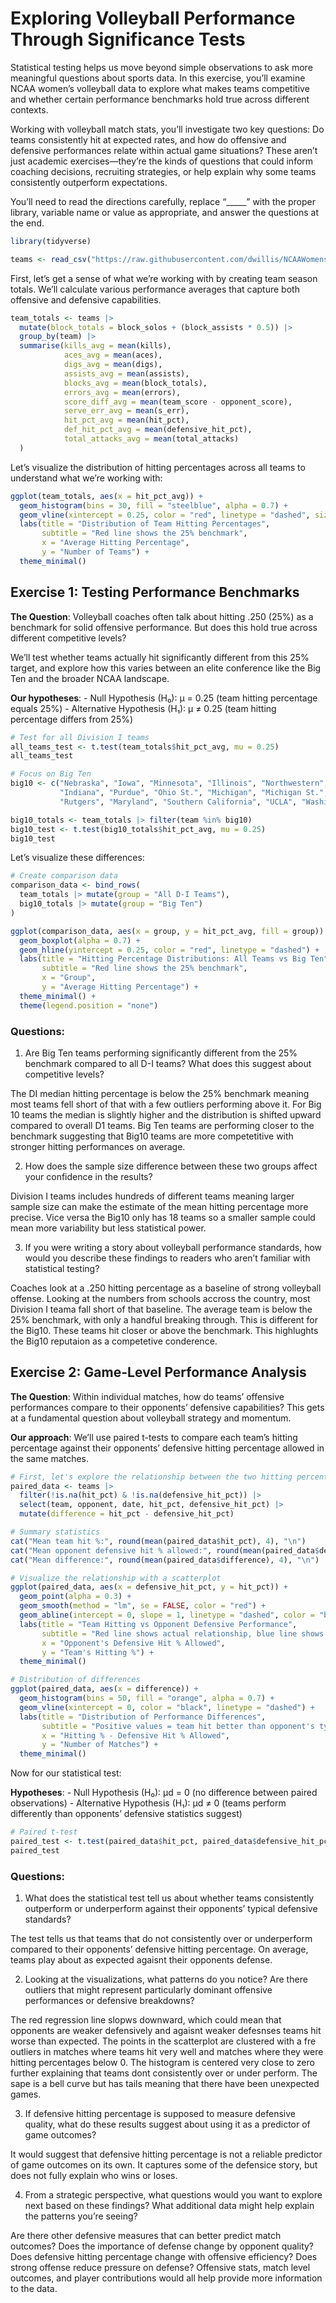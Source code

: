 # Exploring Volleyball Performance Through Significance Tests

Statistical testing helps us move beyond simple observations to ask more meaningful questions about sports data. In this exercise, you'll examine NCAA women's volleyball data to explore what makes teams competitive and whether certain performance benchmarks hold true across different contexts.

Working with volleyball match stats, you'll investigate two key questions: Do teams consistently hit at expected rates, and how do offensive and defensive performances relate within actual game situations? These aren't just academic exercises—they're the kinds of questions that could inform coaching decisions, recruiting strategies, or help explain why some teams consistently outperform expectations.

You'll need to read the directions carefully, replace "_____" with the proper library, variable name or value as appropriate, and answer the questions at the end.

```r
library(tidyverse)
```

```r
teams <- read_csv("https://raw.githubusercontent.com/dwillis/NCAAWomensVolleyballData/main/data/ncaa_womens_volleyball_matchstats_2024.csv")
```

First, let's get a sense of what we're working with by creating team season totals. We'll calculate various performance averages that capture both offensive and defensive capabilities.

```r
team_totals <- teams |> 
  mutate(block_totals = block_solos + (block_assists * 0.5)) |> 
  group_by(team) |> 
  summarise(kills_avg = mean(kills),
            aces_avg = mean(aces),
            digs_avg = mean(digs),
            assists_avg = mean(assists),
            blocks_avg = mean(block_totals),
            errors_avg = mean(errors),
            score_diff_avg = mean(team_score - opponent_score),
            serve_err_avg = mean(s_err),
            hit_pct_avg = mean(hit_pct),
            def_hit_pct_avg = mean(defensive_hit_pct),
            total_attacks_avg = mean(total_attacks)
  )
```

Let's visualize the distribution of hitting percentages across all teams to understand what we're working with:

```r
ggplot(team_totals, aes(x = hit_pct_avg)) +
  geom_histogram(bins = 30, fill = "steelblue", alpha = 0.7) +
  geom_vline(xintercept = 0.25, color = "red", linetype = "dashed", size = 1) +
  labs(title = "Distribution of Team Hitting Percentages",
       subtitle = "Red line shows the 25% benchmark",
       x = "Average Hitting Percentage",
       y = "Number of Teams") +
  theme_minimal()
```

## Exercise 1: Testing Performance Benchmarks

**The Question**: Volleyball coaches often talk about hitting .250 (25%) as a benchmark for solid offensive performance. But does this hold true across different competitive levels?

We'll test whether teams actually hit significantly different from this 25% target, and explore how this varies between an elite conference like the Big Ten and the broader NCAA landscape.

**Our hypotheses**:
- Null Hypothesis (H₀): μ = 0.25 (team hitting percentage equals 25%)
- Alternative Hypothesis (H₁): μ ≠ 0.25 (team hitting percentage differs from 25%)

```r
# Test for all Division I teams
all_teams_test <- t.test(team_totals$hit_pct_avg, mu = 0.25)
all_teams_test

# Focus on Big Ten
big10 <- c("Nebraska", "Iowa", "Minnesota", "Illinois", "Northwestern", "Wisconsin", 
           "Indiana", "Purdue", "Ohio St.", "Michigan", "Michigan St.", "Penn St.", 
           "Rutgers", "Maryland", "Southern California", "UCLA", "Washington", "Oregon")

big10_totals <- team_totals |> filter(team %in% big10)
big10_test <- t.test(big10_totals$hit_pct_avg, mu = 0.25)
big10_test
```

Let's visualize these differences:

```r
# Create comparison data
comparison_data <- bind_rows(
  team_totals |> mutate(group = "All D-I Teams"),
  big10_totals |> mutate(group = "Big Ten")
)

ggplot(comparison_data, aes(x = group, y = hit_pct_avg, fill = group)) +
  geom_boxplot(alpha = 0.7) +
  geom_hline(yintercept = 0.25, color = "red", linetype = "dashed") +
  labs(title = "Hitting Percentage Distributions: All Teams vs Big Ten",
       subtitle = "Red line shows the 25% benchmark",
       x = "Group",
       y = "Average Hitting Percentage") +
  theme_minimal() +
  theme(legend.position = "none")
```

### Questions:
1. Are Big Ten teams performing significantly different from the 25% benchmark compared to all D-I teams? What does this suggest about competitive levels?

The DI median hitting percentage is below the 25% benchmark meaning most teams fell short of that with a few outliers performing above it. For Big 10 teams the median is slightly higher and the distribution is shifted upward compared to overall D1 teams. Big Ten teams are performing closer to the benchmark suggesting that Big10 teams are more competetitive with stronger hitting performances on average. 


2. How does the sample size difference between these two groups affect your confidence in the results?

Division I teams includes hundreds of different teams meaning larger sample size can make the estimate of the mean hitting percentage more precise. Vice versa the Big10 only has 18 teams  so a smaller sample could mean more variability but less statistical power. 

3. If you were writing a story about volleyball performance standards, how would you describe these findings to readers who aren't familiar with statistical testing?

Coaches look at a .250 hitting percentage as a baseline of strong volleyball offense. Looking at the numbers from schools accross the country, most Division I teama fall short of that baseline. The average team is below the 25% benchmark, with only a handful breaking through. This is different for the Big10. These teams hit closer or above the benchmark. This highlughts the Big10 reputaion as a competetive conderence.  

## Exercise 2: Game-Level Performance Analysis

**The Question**: Within individual matches, how do teams' offensive performances compare to their opponents' defensive capabilities? This gets at a fundamental question about volleyball strategy and momentum.

**Our approach**: We'll use paired t-tests to compare each team's hitting percentage against their opponents' defensive hitting percentage allowed in the same matches.

```r
# First, let's explore the relationship between the two hitting percentages
paired_data <- teams |>
  filter(!is.na(hit_pct) & !is.na(defensive_hit_pct)) |>
  select(team, opponent, date, hit_pct, defensive_hit_pct) |>
  mutate(difference = hit_pct - defensive_hit_pct)

# Summary statistics
cat("Mean team hit %:", round(mean(paired_data$hit_pct), 4), "\n")
cat("Mean opponent defensive hit % allowed:", round(mean(paired_data$defensive_hit_pct), 4), "\n")
cat("Mean difference:", round(mean(paired_data$difference), 4), "\n")
```

```r
# Visualize the relationship with a scatterplot
ggplot(paired_data, aes(x = defensive_hit_pct, y = hit_pct)) +
  geom_point(alpha = 0.3) +
  geom_smooth(method = "lm", se = FALSE, color = "red") +
  geom_abline(intercept = 0, slope = 1, linetype = "dashed", color = "blue") +
  labs(title = "Team Hitting vs Opponent Defensive Performance",
       subtitle = "Red line shows actual relationship, blue line shows perfect correlation",
       x = "Opponent's Defensive Hit % Allowed",
       y = "Team's Hitting %") +
  theme_minimal()
```

```r
# Distribution of differences
ggplot(paired_data, aes(x = difference)) +
  geom_histogram(bins = 50, fill = "orange", alpha = 0.7) +
  geom_vline(xintercept = 0, color = "black", linetype = "dashed") +
  labs(title = "Distribution of Performance Differences",
       subtitle = "Positive values = team hit better than opponent's typical defense allows",
       x = "Hitting % - Defensive Hit % Allowed",
       y = "Number of Matches") +
  theme_minimal()
```

Now for our statistical test:

**Hypotheses**:
- Null Hypothesis (H₀): μd = 0 (no difference between paired observations)
- Alternative Hypothesis (H₁): μd ≠ 0 (teams perform differently than opponents' defensive statistics suggest)

```r
# Paired t-test
paired_test <- t.test(paired_data$hit_pct, paired_data$defensive_hit_pct, paired = TRUE)
paired_test
```

### Questions:
1. What does the statistical test tell us about whether teams consistently outperform or underperform against their opponents' typical defensive standards?

The test tells us that teams that do not consistently over or underperform compared to their opponents' defensive hitting percentage. On average, teams play about as expected agaisnt their opponents defense. 

2. Looking at the visualizations, what patterns do you notice? Are there outliers that might represent particularly dominant offensive performances or defensive breakdowns?

The red regression line slopws downward, which could mean that opponents are weaker defensively and agaisnt weaker defesnses teams hit worse than expected. The points in the scatterplot are clustered with a fre outliers in matches where teams hit very well and matches where they were hitting percentages below 0. The histogram is centered very close to zero further explaining that teams dont consistently over or under perform. The sape is a bell curve but has tails meaning that there have been unexpected games. 

3. If defensive hitting percentage is supposed to measure defensive quality, what do these results suggest about using it as a predictor of game outcomes?

It would suggest that defensive hitting percentage is not a reliable predictor of game outcomes on its own. It captures some of the defensice story, but does not fully explain who wins or loses. 

4. From a strategic perspective, what questions would you want to explore next based on these findings? What additional data might help explain the patterns you're seeing?

Are there other defensive measures that can better predict match outcomes? Does the importance of defense change by opponent quality? Does defensive hitting percentage change with offensive efficiency? Does strong offense reduce pressure on defense? 
Offensive stats, match level outcomes, and player contributions would all help provide more information to the data. 

